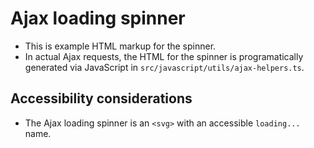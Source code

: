 
<Meta of={AjaxSpinner} />

# Ajax loading spinner
- This is example HTML markup for the spinner.
- In actual Ajax requests, the HTML for the spinner is programatically generated via JavaScript in `src/javascript/utils/ajax-helpers.ts`.

## Accessibility considerations
- The Ajax loading spinner is an `<svg>` with an accessible `loading...` name.

<Canvas of={AjaxSpinner.AjaxSpinner} />
